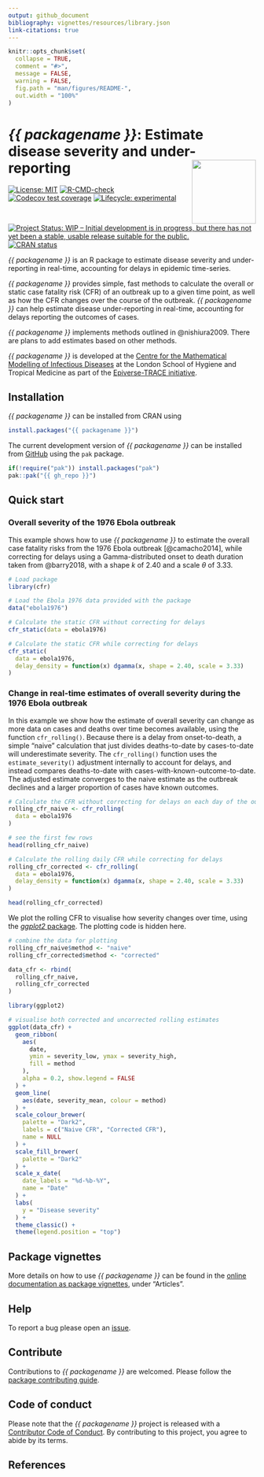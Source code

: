 ```yaml
---
output: github_document
bibliography: vignettes/resources/library.json
link-citations: true
---
```


<!-- README.md is generated from README.Rmd. Please edit that file -->

```r
knitr::opts_chunk$set(
  collapse = TRUE,
  comment = "#>",
  message = FALSE,
  warning = FALSE,
  fig.path = "man/figures/README-",
  out.width = "100%"
)
```

# _{{ packagename }}_: Estimate disease severity and under-reporting <img src="man/figures/logo.svg" align="right" width="130"/>

<!-- badges: start -->
[![License: MIT](https://img.shields.io/badge/License-MIT-blue.svg)](https://opensource.org/license/mit/)
[![R-CMD-check](https://github.com/{{ gh_repo }}/actions/workflows/R-CMD-check.yaml/badge.svg)](https://github.com/{{ gh_repo }}/actions/workflows/R-CMD-check.yaml)
[![Codecov test coverage](https://codecov.io/gh/{{ gh_repo }}/branch/main/graph/badge.svg)](https://app.codecov.io/gh/{{ gh_repo }}?branch=main)
[![Lifecycle: experimental](https://img.shields.io/badge/lifecycle-experimental-orange.svg)](https://lifecycle.r-lib.org/articles/stages.html#experimental)
[![Project Status: WIP – Initial development is in progress, but there has not yet been a stable, usable release suitable for the public.](https://www.repostatus.org/badges/latest/wip.svg)](https://www.repostatus.org/#wip)
[![CRAN status](https://www.r-pkg.org/badges/version/{{ packagename }})](https://CRAN.R-project.org/package={{ packagename }})
<!-- badges: end -->

_{{ packagename }}_ is an R package to estimate disease severity and under-reporting in real-time, accounting for delays in epidemic time-series.

_{{ packagename }}_ provides simple, fast methods to calculate the overall or static case fatality risk (CFR) of an outbreak up to a given time point, as well as how the CFR changes over the course of the outbreak.
_{{ packagename }}_ can help estimate disease under-reporting in real-time, accounting for delays reporting the outcomes of cases.

_{{ packagename }}_ implements methods outlined in @nishiura2009. There are plans to add estimates based on other methods.

_{{ packagename }}_ is developed at the [Centre for the Mathematical Modelling of Infectious Diseases](https://www.lshtm.ac.uk/research/centres/centre-mathematical-modelling-infectious-diseases) at the London School of Hygiene and Tropical Medicine as part of the [Epiverse-TRACE initiative](https://data.org/initiatives/epiverse/).

## Installation

_{{ packagename }}_ can be installed from CRAN using

```r
install.packages("{{ packagename }}")
```

The current development version of _{{ packagename }}_ can be installed from [GitHub](https://github.com/) using the `pak` package.

```r
if(!require("pak")) install.packages("pak")
pak::pak("{{ gh_repo }}")
```

## Quick start

### Overall severity of the 1976 Ebola outbreak

This example shows how to use _{{ packagename }}_ to estimate the overall case fatality risks from the 1976 Ebola outbreak [@camacho2014], while correcting for delays using a Gamma-distributed onset to death duration taken from @barry2018, with a shape $k$ of 2.40 and a scale $\theta$ of 3.33.

```r
# Load package
library(cfr)

# Load the Ebola 1976 data provided with the package
data("ebola1976")

# Calculate the static CFR without correcting for delays
cfr_static(data = ebola1976)

# Calculate the static CFR while correcting for delays
cfr_static(
  data = ebola1976,
  delay_density = function(x) dgamma(x, shape = 2.40, scale = 3.33)
)
```

### Change in real-time estimates of overall severity during the 1976 Ebola outbreak

In this example we show how the estimate of overall severity can change as more data on cases and deaths over time becomes available, using the function `cfr_rolling()`. 
Because there is a delay from onset-to-death, a simple "naive" calculation that just divides deaths-to-date by cases-to-date will underestimate severity.
The `cfr_rolling()` function uses the `estimate_severity()` adjustment internally to account for delays, and instead compares deaths-to-date with cases-with-known-outcome-to-date.
The adjusted estimate converges to the naive estimate as the outbreak declines and a larger proportion of cases have known outcomes.

```r
# Calculate the CFR without correcting for delays on each day of the outbreak
rolling_cfr_naive <- cfr_rolling(
  data = ebola1976
)

# see the first few rows
head(rolling_cfr_naive)

# Calculate the rolling daily CFR while correcting for delays
rolling_cfr_corrected <- cfr_rolling(
  data = ebola1976,
  delay_density = function(x) dgamma(x, shape = 2.40, scale = 3.33)
)

head(rolling_cfr_corrected)
```

We plot the rolling CFR to visualise how severity changes over time, using the [_ggplot2_ package](https://ggplot2.tidyverse.org/). The plotting code is hidden here.

```r
# combine the data for plotting
rolling_cfr_naive$method <- "naive"
rolling_cfr_corrected$method <- "corrected"

data_cfr <- rbind(
  rolling_cfr_naive,
  rolling_cfr_corrected
)
```

```r
library(ggplot2)

# visualise both corrected and uncorrected rolling estimates
ggplot(data_cfr) +
  geom_ribbon(
    aes(
      date,
      ymin = severity_low, ymax = severity_high,
      fill = method
    ),
    alpha = 0.2, show.legend = FALSE
  ) +
  geom_line(
    aes(date, severity_mean, colour = method)
  ) +
  scale_colour_brewer(
    palette = "Dark2",
    labels = c("Naive CFR", "Corrected CFR"),
    name = NULL
  ) +
  scale_fill_brewer(
    palette = "Dark2"
  ) +
  scale_x_date(
    date_labels = "%d-%b-%Y",
    name = "Date"
  ) +
  labs(
    y = "Disease severity"
  ) +
  theme_classic() +
  theme(legend.position = "top")
```

## Package vignettes

More details on how to use _{{ packagename }}_ can be found in the [online documentation as package vignettes](https://epiverse-trace.github.io/{{ packagename }}/), under "Articles".

## Help

To report a bug please open an [issue](https://github.com/{{ gh_repo }}/issues/new/choose).

## Contribute

Contributions to _{{ packagename }}_ are welcomed. Please follow the [package contributing guide](https://github.com/{{ gh_repo }}/blob/main/.github/CONTRIBUTING.md).

## Code of conduct

Please note that the _{{ packagename }}_ project is released with a [Contributor Code of Conduct](https://github.com/epiverse-trace/.github/blob/main/CODE_OF_CONDUCT.md). By contributing to this project, you agree to abide by its terms.

## References
